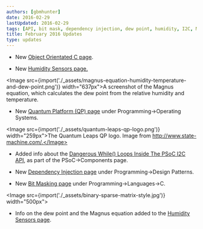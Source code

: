 ```yaml
---
authors: [gbmhunter]
date: 2016-02-29
lastUpdated: 2016-02-29
tags: [API, bit mask, dependency injection, dew point, humidity, I2C, Magnus, object-orientated, ' C', PSoC, QP]
title: February 2016 Updates
type: updates
---
```


* New [Object Orientated C page](/programming/languages/c/object-orientated-c).

* New [Humidity Sensors page.](/electronics/components/sensors/humidity-sensors)


<Image src={import('./_assets/magnus-equation-humidity-temperature-and-dew-point.png')} width="637px">A screenshot of the Magnus equation, which calculates the dew point from the relative humidity and temperature.</Image>

* New [Quantum Platform (QP) page](/programming/operating-systems/quantum-platform-qp) under Programming->Operating Systems.  


<Image src={import('./_assets/quantum-leaps-qp-logo.png')} width="259px">The Quantum Leaps QP logo. Image from http://www.state-machine.com/.</Image>

* Added info about the [Dangerous While() Loops Inside The PSoC I2C API](/programming/microcontrollers/psoc/components#dangerous-while-loops), as part of the PSoC->Components page.

* New [Dependency Injection page](/programming/design-patterns/dependency-injection) under Programming->Design Patterns.

* New [Bit Masking page](/programming/languages/c/bit-fields-and-bit-manipulation-masking) under Programming->Languages->C.  


<Image src={import('./_assets/binary-sparse-matrix-style.jpg')} width="500px"></Image>

* Info on the dew point and the Magnus equation added to the [Humidity Sensors page](/electronics/components/sensors/humidity-sensors).
